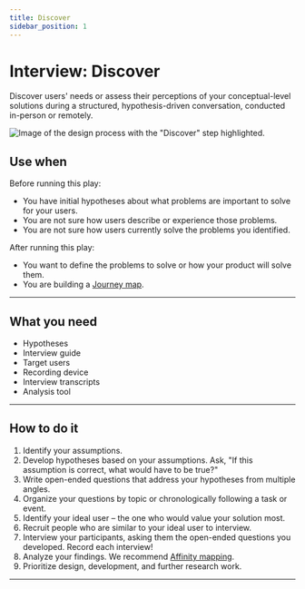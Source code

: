 ```yaml
---
title: Discover
sidebar_position: 1
---
```


# Interview: Discover

Discover users' needs or assess their perceptions of your conceptual-level solutions during a structured, hypothesis-driven conversation, conducted in-person or remotely.

<ImageBlock>

![Image of the design process with the "Discover" step highlighted.](./images/interview.png)

</ImageBlock>

## Use when 

Before running this play:

- You have initial hypotheses about what problems are important to solve for your users. 
- You are not sure how users describe or experience those problems.
- You are not sure how users currently solve the problems you identified.

After running this play:

- You want to define the problems to solve or how your product will solve them.
- You are building a [Journey map](/get-started/other/ux-plays/journey-mapping/define).

---

## What you need

- Hypotheses
- Interview guide
- Target users
- Recording device
- Interview transcripts
- Analysis tool

---

## How to do it

1. Identify your assumptions.
2. Develop hypotheses based on your assumptions. Ask, "If this assumption is correct, what would have to be true?" 
3. Write open-ended questions that address your hypotheses from multiple angles. 
4. Organize your questions by topic or chronologically following a task or event.
5. Identify your ideal user – the one who would value your solution most. 
6. Recruit people who are similar to your ideal user to interview.
7. Interview your participants, asking them the open-ended questions you developed. Record each interview!
8. Analyze your findings. We recommend [Affinity mapping](/get-started/other/ux-plays/affinity-mapping).
9. Prioritize design, development, and further research work.

---

<PlayHelp />
